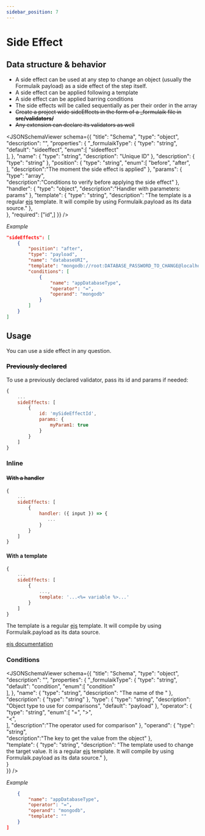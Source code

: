 ```yaml
---
sidebar_position: 7
---
```



# Side Effect

## Data structure & behavior
- A side effect can be used at any step to change an object (usually the Formulaik payload) as a side effect of the step itself.
- A side effect can be applied following a template
- A side effect can be applied barring conditions 
- The side effects will be called sequentially as per their order in the array
- <strike>Create a project wide sideEffects in the form of a _formulaik file in <b>src/validators/</b></strike>
- <strike>Any extension can declare its validators as well</strike>


<JSONSchemaViewer schema={{
    	"title": "Schema",
    	"type": "object",
        "description": "",
    	"properties": {
    		"_formulaikType": {
    			"type": "string",
                "default": "sideeffect",
                "enum":[
                    "sideeffect"                    
                ],
    		},
            "name": {
    			"type": "string",
                "description": "Unique ID"
    		},
            "description": {
    			"type": "string"
    		},
            "position": {
    			"type": "string",
                "enum":[
                    "before",
                    "after",                    
                ],
                "description":"The moment the side effect is applied"
    		},
    		"params": {
    			"type": "array",                
                "description":"Conditions to verify before applying the side effect"
    		},                        
            "handler": {
    			"type": "object",
                "description":"Handler with parameters: params"
    		},
            "template": {
    			"type": "string",
                "description": "The template is a regular [ejs](https://ejs.co) template. It will compile by using Formulaik.payload as its data source."
    		},        
    	},
    	"required": ["id",]
    }} />

*Example*
```json
"sideEffects": [
    {
        "position": "after",
        "type": "payload",
        "name": "databaseURI",
        "template": "mongodb://root:DATABASE_PASSWORD_TO_CHANGE@localhost:<%= appDatabasePort %>/app?authSource=admin&readPreference=primary&ssl=false",
        "conditions": [
            {
                "name": "appDatabaseType",
                "operator": "=",
                "operand": "mongodb"
            }
        ]
    }
]
```


## Usage
You can use a side effect in any question.


### <strike>Previously declared</strike>
To use a previously declared validator, pass its id and params if needed:

```js
{
    ...
    sideEffects: [
        {
            id: 'mySideEffectId',
            params: {
                myParam1: true
            }
        }
    ]
}
```

### Inline

#### <strike>With a handler</strike>


```js
{
    ...
    sideEffects: [
        {            
            handler: ({ input }) => {
               ...
            }
        }
    ]
}
```



#### With a template

```js
{
    ...
    sideEffects: [
        {
            ...,
            template: '...<%= variable %>...'
        }
    ]
}
```

The template is a regular [ejs](https://ejs.co) template. 
It will compile by using Formulaik.payload as its data source.

[ejs documentation](https://ejs.co/#docs)



### Conditions

<JSONSchemaViewer schema={{
    	"title": "Schema",
    	"type": "object",
        "description": "",
    	"properties": {
    		"_formulaikType": {
    			"type": "string",
                "default": "condition",
                "enum":[
                    "condition"                    
                ],
    		},
            "name": {
    			"type": "string",
                "description": "The name of the "
    		},
            "description": {
    			"type": "string"
    		},
            "type": {
                "type": "string",
                "description": "Object type to use for comparisons",
                "default": "payload"
            },
            "operator": {
    			"type": "string",
                "enum":[
                    "=",
                    ">",                    
                    "<",                    
                ],
                "description":"The operator used for comparison"
    		},
            "operand": {
    			"type": "string",                
                "description":"The key to get the value from the object"
    		},    		
            "template": {
    			"type": "string",
                "description": "The template used to change the target value. It is a regular [ejs](https://ejs.co) template. It will compile by using Formulaik.payload as its data source."
    		},        
    	}    	
    }} />

*Example*
```json
    {
        "name": "appDatabaseType",
        "operator": "=",
        "operand": "mongodb",
        "template": ""
    }
]
```
